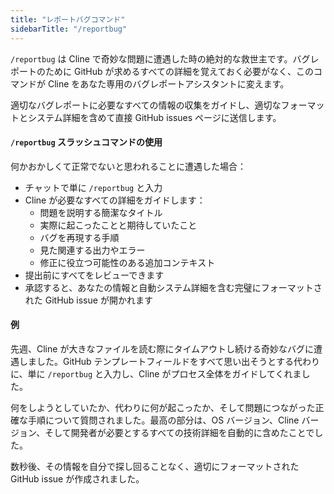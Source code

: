 ```yaml
---
title: "レポートバグコマンド"
sidebarTitle: "/reportbug"
---
```


`/reportbug` は Cline で奇妙な問題に遭遇した時の絶対的な救世主です。バグレポートのために GitHub が求めるすべての詳細を覚えておく必要がなく、このコマンドが Cline をあなた専用のバグレポートアシスタントに変えます。

適切なバグレポートに必要なすべての情報の収集をガイドし、適切なフォーマットとシステム詳細を含めて直接 GitHub issues ページに送信します。

#### `/reportbug` スラッシュコマンドの使用

何かおかしくて正常でないと思われることに遭遇した場合：

-   チャットで単に `/reportbug` と入力
-   Cline が必要なすべての詳細をガイドします：
    -   問題を説明する簡潔なタイトル
    -   実際に起こったことと期待していたこと
    -   バグを再現する手順
    -   見た関連する出力やエラー
    -   修正に役立つ可能性のある追加コンテキスト
-   提出前にすべてをレビューできます
-   承認すると、あなたの情報と自動システム詳細を含む完璧にフォーマットされた GitHub issue が開かれます

#### 例

先週、Cline が大きなファイルを読む際にタイムアウトし続ける奇妙なバグに遭遇しました。GitHub テンプレートフィールドをすべて思い出そうとする代わりに、単に `/reportbug` と入力し、Cline がプロセス全体をガイドしてくれました。

何をしようとしていたか、代わりに何が起こったか、そして問題につながった正確な手順について質問されました。最高の部分は、OS バージョン、Cline バージョン、そして開発者が必要とするすべての技術詳細を自動的に含めたことでした。

数秒後、その情報を自分で探し回ることなく、適切にフォーマットされた GitHub issue が作成されました。
